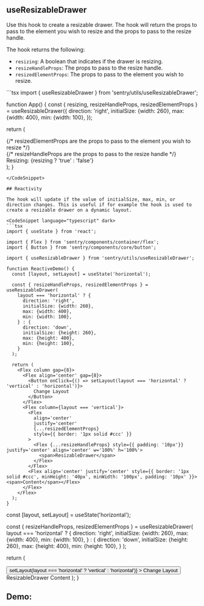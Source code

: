 


## useResizableDrawer

Use this hook to create a resizable drawer. The hook will return the props to pass to the element you wish to resize and the props to pass to the resize handle.

The hook returns the following:

- `resizing`: A boolean that indicates if the drawer is resizing.
- `resizeHandleProps`: The props to pass to the resize handle.
- `resizedElementProps`: The props to pass to the element you wish to resize.

<CodeSnippet language="typescript" dark>
```tsx
import { useResizableDrawer } from 'sentry/utils/useResizableDrawer';

function App() {
const { resizing, resizeHandleProps, resizedElementProps } = useResizableDrawer({
direction: 'right',
initialSize: {width: 260},
max: {width: 400},
min: {width: 100},
});

return (

<div>
  {/* resizedElementProps are the props to pass to the element you wish to resize */}
  <div {...resizedElementProps}>
    {/* resizeHandleProps are the props to pass to the resize handle */}
    <div {...resizeHandleProps}>Resizing: {resizing ? 'true' : 'false'}</div>
  </div>
</div>
); }

````
</CodeSnippet>

## Reactivity

The hook will update if the value of initialSize, max, min, or direction changes. This is useful if for example the hook is used to create a resizable drawer on a dynamic layout.

<CodeSnippet language="typescript" dark>
```tsx
import { useState } from 'react';

import { Flex } from 'sentry/components/container/flex';
import { Button } from 'sentry/components/core/button';

import { useResizableDrawer } from 'sentry/utils/useResizableDrawer';

function ReactiveDemo() {
  const [layout, setLayout] = useState('horizontal');

  const { resizeHandleProps, resizedElementProps } = useResizableDrawer(
    layout === 'horizontal' ? {
      direction: 'right',
      initialSize: {width: 260},
      max: {width: 400},
      min: {width: 100},
    } : {
      direction: 'down',
      initialSize: {height: 260},
      max: {height: 400},
      min: {height: 100},
    }
  );

  return (
    <Flex column gap={8}>
      <Flex align='center' gap={8}>
        <Button onClick={() => setLayout(layout === 'horizontal' ? 'vertical' : 'horizontal')}>
          Change Layout
        </Button>
      </Flex>
      <Flex column={layout === 'vertical'}>
        <Flex
          align='center'
          justify='center'
          {...resizedElementProps}
          style={{ border: '1px solid #ccc' }}
        >
          <Flex {...resizeHandleProps} style={{ padding: '10px'}} justify='center' align='center' w='100%' h='100%'>
            <span>ResizableDrawer</span>
          </Flex>
        </Flex>
        <Flex align='center' justify='center' style={{ border: '1px solid #ccc', minHeight: '40px', minWidth: '100px', padding: '10px' }}><span>Content</span></Flex>
      </Flex>
    </Flex>
  );
}
````

</CodeSnippet>

  const [layout, setLayout] = useState('horizontal');

const { resizeHandleProps, resizedElementProps } = useResizableDrawer(
layout === 'horizontal' ? {
direction: 'right',
initialSize: {width: 260},
max: {width: 400},
min: {width: 100},
} : {
direction: 'down',
initialSize: {height: 260},
max: {height: 400},
min: {height: 100},
}
);

return (

<Flex column gap={8}>
  <Flex align="center" gap={8}>
    <Button
      onClick={() => setLayout(layout === 'horizontal' ? 'vertical' : 'horizontal')}
    >
      Change Layout
    </Button>
  </Flex>
  <Flex column={layout === 'vertical'}>
    <Flex
      align="center"
      justify="center"
      {...resizedElementProps}
      style={{border: '1px solid #ccc'}}
    >
      <Flex
        {...resizeHandleProps}
        style={{padding: '10px'}}
        justify="center"
        align="center"
        w="100%"
        h="100%"
      >
        <span>ResizableDrawer</span>
      </Flex>
    </Flex>
    <Flex
      align="center"
      justify="center"
      style={{
        border: '1px solid #ccc',
        minHeight: '40px',
        minWidth: '100px',
        padding: '10px',
      }}
    >
      <span>Content</span>
    </Flex>
  </Flex>
</Flex>
); }

## Demo:

<ReactiveDemo />

